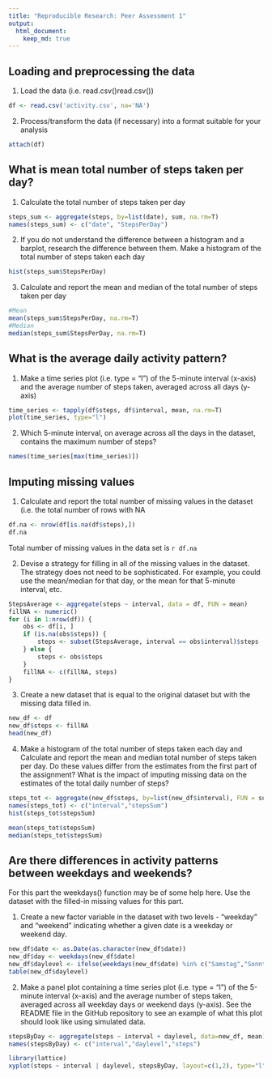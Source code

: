 ```yaml
---
title: "Reproducible Research: Peer Assessment 1"
output: 
  html_document:
    keep_md: true
---
```



## Loading and preprocessing the data
1. Load the data (i.e. read.csv()\color{red}{\verb|read.csv()|}read.csv())
```r
df <- read.csv('activity.csv', na='NA')
```
2. Process/transform the data (if necessary) into a format suitable for your analysis
```r
attach(df)
```

## What is mean total number of steps taken per day?
1. Calculate the total number of steps taken per day
```r
steps_sum <- aggregate(steps, by=list(date), sum, na.rm=T)
names(steps_sum) <- c("date", "StepsPerDay")
```

2. If you do not understand the difference between a histogram and a barplot, research the difference between them. Make a histogram of the total number of steps taken each day
```r
hist(steps_sum$StepsPerDay)
```

3. Calculate and report the mean and median of the total number of steps taken per day
```r
#Mean
mean(steps_sum$StepsPerDay, na.rm=T)
#Median
median(steps_sum$StepsPerDay, na.rm=T)
```

## What is the average daily activity pattern?
1. Make a time series plot (i.e. type = "l") of the 5-minute interval (x-axis) and the average number of steps taken, averaged across all days (y-axis)
```r
time_series <- tapply(df$steps, df$interval, mean, na.rm=T)
plot(time_series, type="l")
```

2. Which 5-minute interval, on average across all the days in the dataset, contains the maximum number of steps?
```r
names(time_series[max(time_series)])
```

## Imputing missing values
1. Calculate and report the total number of missing values in the dataset (i.e. the total number of rows with NA
```r
df.na <- nrow(df[is.na(df$steps),])
df.na
```

Total number of missing values in the data set is `r df.na`


2. Devise a strategy for filling in all of the missing values in the dataset. The strategy does not need to be sophisticated. For example, you could use the mean/median for that day, or the mean for that 5-minute interval, etc.
```r
StepsAverage <- aggregate(steps ~ interval, data = df, FUN = mean)
fillNA <- numeric()
for (i in 1:nrow(df)) {
    obs <- df[i, ]
    if (is.na(obs$steps)) {
        steps <- subset(StepsAverage, interval == obs$interval)$steps
    } else {
        steps <- obs$steps
    }
    fillNA <- c(fillNA, steps)
}
```


3. Create a new dataset that is equal to the original dataset but with the missing data filled in.
```r
new_df <- df
new_df$steps <- fillNA
head(new_df)
```


4. Make a histogram of the total number of steps taken each day and Calculate and report the mean and median total number of steps taken per day. Do these values differ from the estimates from the first part of the assignment? What is the impact of imputing missing data on the estimates of the total daily number of steps?
```r
steps_tot <- aggregate(new_df$steps, by=list(new_df$interval), FUN = sum, na.rm=T)
names(steps_tot) <- c("interval","stepsSum")
hist(steps_tot$stepsSum)

mean(steps_tot$stepsSum)
median(steps_tot$stepsSum)
```



## Are there differences in activity patterns between weekdays and weekends?
For this part the weekdays() function may be of some help here. Use the dataset with the filled-in missing values for this part.

1. Create a new factor variable in the dataset with two levels - "weekday" and "weekend" indicating whether a given date is a weekday or weekend day.
```r
new_df$date <- as.Date(as.character(new_df$date))
new_df$day <- weekdays(new_df$date)
new_df$daylevel <- ifelse(weekdays(new_df$date) %in% c("Samstag","Sonntag"),"Weekend","Weekday")
table(new_df$daylevel)
```

2. Make a panel plot containing a time series plot (i.e. type = "l") of the 5-minute interval (x-axis) and the average number of steps taken, averaged across all weekday days or weekend days (y-axis). See the README file in the GitHub repository to see an example of what this plot should look like using simulated data.
```r
stepsByDay <- aggregate(steps ~ interval + daylevel, data=new_df, mean)
names(stepsByDay) <- c("interval","daylevel","steps")

library(lattice)
xyplot(steps ~ interval | daylevel, stepsByDay, layout=c(1,2), type="l")
```